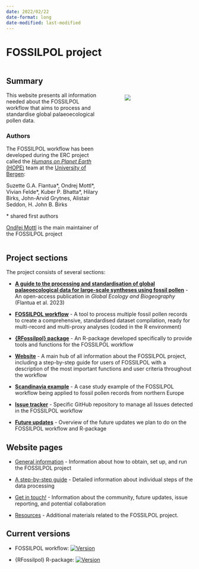 ```yaml
---
date: 2022/02/22
date-format: long
date-modified: last-modified
---
```


# FOSSILPOL project

:::: {.columns}

::: {.column width="55%"}
## Summary

This website presents all information needed about the FOSSILPOL workflow that aims to process and standardise global palaeoecological pollen data.

### Authors

The FOSSILPOL workflow has been developed during the ERC project called the [*Humans on Planet Earth* (HOPE)](https://www.uib.no/en/rg/EECRG/107501/hope) team at the [University of Bergen](https://www.uib.no/en):

Suzette G.A. Flantua\*, Ondrej Mottl\*, Vivian Felde\*, Kuber P. Bhatta\*, Hilary Birks, John-Arvid Grytnes, Alistair Seddon, H. John B. Birks

\* shared first authors

[Ondřej Mottl](https://ondrejmottl.github.io/) is the main maintainer of the FOSSILPOL project

:::

::: {.column width="5%"}
:::

::: {.column width="40%"}

<br>
<br>
<br>

![](/figures/Logo%20FOSSILPOL%20regular%20-%20600ppi.png)
:::

::::

## Project sections

The project consists of several sections:

* **[A guide to the processing and standardisation of global palaeoecological data for large-scale syntheses using fossil pollen](https://doi.org/10.1111/geb.13693)** - An open-access publication in *Global Ecology and Biogeography* (Flantua et al. 2023)

* **[FOSSILPOL workflow](https://github.com/HOPE-UIB-BIO/FOSSILPOL-workflow)** - A tool to process multiple fossil pollen records to create a comprehensive, standardised dataset compilation, ready for multi-record and multi-proxy analyses (coded in the R environment)

* **[{RFossilpol} package](https://github.com/HOPE-UIB-BIO/R-Fossilpol-package)** - An R-package developed specifically to provide tools and functions for the FOSSILPOL workflow

* **[Website](https://hope-uib-bio.github.io/FOSSILPOL-website)** - A main hub of all information about the FOSSILPOL project, including a step-by-step guide for users of FOSSILPOL with a description of the most important functions and user criteria throughout the workflow

* **[Scandinavia example](https://github.com/HOPE-UIB-BIO/FOSSILPOL-example-Scandinavia)** - A case study example of the FOSSILPOL workflow being applied to fossil pollen records from northern Europe

* **[Issue tracker](https://github.com/HOPE-UIB-BIO/FOSSILPOL-issues/issues)** - Specific GitHub repository to manage all Issues detected in the FOSSILPOL workflow

* **[Future updates](https://github.com/orgs/HOPE-UIB-BIO/projects/3/views/1)** - Overview of the future updates we plan to do on the FOSSILPOL workflow and R-package

## Website pages

* [General information](about.qmd) - Information about how to obtain, set up, and run the FOSSILPOL project

* [A step-by-step guide](step_by_step_guide.qmd) - Detailed information about individual steps of the data processing

* [Get in touch!](get_in_touch.qmd) - Information about the community, future updates, issue reporting, and potential collaboration

* [Resources](other_materials.qmd) - Additional materials related to the FOSSILPOL project.

## Current versions

* FOSSILPOL workflow: [![Version](https://img.shields.io/github/v/release/HOPE-UIB-BIO/FOSSILPOL-workflow?label=Version&logo=github)](https://github.com/HOPE-UIB-BIO/FOSSILPOL-workflow/releases)

* {RFossilpol} R-package: [![Version](https://img.shields.io/github/v/release/HOPE-UIB-BIO/R-Fossilpol-package?label=Version&logo=github)](https://github.com/HOPE-UIB-BIO/R-Fossilpol-package/releases)
